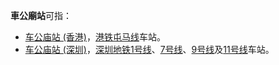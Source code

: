 '''車公廟站'''可指：
*[[车公庙站_(香港)|车公庙站 (香港)]]，[[港铁|港铁]][[屯马线|屯马线]]车站。
*[[车公庙站_(深圳)|车公庙站 (深圳)]]，[[深圳地铁|深圳地铁]][[深圳地铁1号线|1号线]]、[[深圳地铁7号线|7号线]]、[[深圳地铁9号线|9号线]]及[[深圳地铁11号线|11号线]]车站。
{{disambig|Cat=四字車站名消歧義|}}